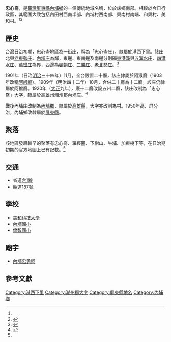 {{noteTA　
|1 = zh-cn:庄; zh-hk:庄; zh-tw:庄;
}}
'''忠心崙'''，是[[臺灣|臺灣]][[屏東縣|屏東縣]][[內埔鄉|內埔鄉]]的一個傳統地域名稱，位於該鄉南部。相較於今日行政區，其範圍大致包括內田村西南半部、內埔村西南部、興南村南端、和興村、美和村。<ref name="臺灣堡圖"/><ref name="內埔鄉地圖">{{cite book |title=屏東縣內埔鄉行政區域圖 |date=2005年12月 |publisher=內政部}}</ref>

==歷史==
台灣日治初期，忠心崙地區為一街庄，稱為「忠心崙庄」，隸屬於[[港西下里|港西下里]]。該庄北與[[老東勢庄|老東勢庄]]、[[內埔_(大字)|內埔庄]]為鄰，東邊、東南邊及南邊分別隔[[東港溪|東港溪]]與[[五溝水庄|五溝水庄]]、[[四溝水庄|四溝水庄]]、[[萬巒_(大字)|萬巒庄]]為界，西邊為[[頓物庄|頓物庄]]、[[二崙_(屏東縣)|二崙庄]]、[[老北勢庄|老北勢庄]]。<ref name="臺灣堡圖">{{cite book |title=臺灣堡圖 |date=1904年 |publisher=臺灣總督府}}</ref>

1901年（日治[[明治|明治]]三十四年）11月，全台設置二十廳，該庄隸屬於阿猴廳（1903年改稱[[阿緱廳|阿緱廳]]）。1909年（明治四十二年）10月，合併二十廳為十二廳，該庄仍隸屬於阿緱廳。1920年（[[大正|大正]]九年），廢十二廳改設五州二廳，該庄改制為「忠心崙」[[大字|大字]]，隸屬於[[高雄州|高雄州]][[潮州郡|潮州郡]][[內埔庄|內埔庄]]。<ref>{{cite book |editor=台灣總督府、台灣日日新報社合編 |title=新舊對照管轄便覽 |date=1921年 |publisher=成文出版社}}</ref>

戰後內埔庄改制為[[內埔鄉|內埔鄉]]，隸屬於[[高雄縣|高雄縣]]，大字亦改制為村。1950年高、屏分治，內埔鄉改隸屬於[[屏東縣|屏東縣]]。

==聚落==
該地區發展較早的聚落有忠心崙、羅經圈、下樹山、牛埔、加東樹下等，在日治期初期的官方地圖上已有記載。<ref name="臺灣堡圖"/>

==交通==
*省道[[台1線|台1線]]
*[[縣道187號|縣道187號]]

==學校==
*[[美和科技大學|美和科技大學]]
*[[內埔國小|內埔國小]]
*[[僑智國小|僑智國小]]

==廟宇==
*[[內埔忠勇祠|內埔忠勇祠]]

==參考文獻==
{{reflist}}

{{潮州郡}}

[[Category:港西下里|Category:港西下里]]
[[Category:潮州郡大字|Category:潮州郡大字]]
[[Category:屏東縣地名|Category:屏東縣地名]]
[[Category:內埔鄉|Category:內埔鄉]]